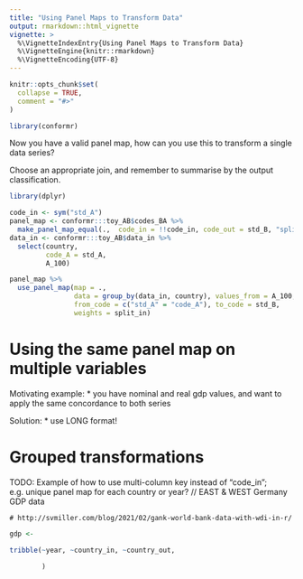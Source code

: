 ```yaml
---
title: "Using Panel Maps to Transform Data"
output: rmarkdown::html_vignette
vignette: >
  %\VignetteIndexEntry{Using Panel Maps to Transform Data}
  %\VignetteEngine{knitr::rmarkdown}
  %\VignetteEncoding{UTF-8}
---
```


```r
knitr::opts_chunk$set(
  collapse = TRUE,
  comment = "#>"
)
```

```r
library(conformr)

```

Now you have a valid panel map, how can you use this to transform a single data series? 

Choose an appropriate join, and remember to summarise by the output classification.

```r
library(dplyr)

code_in <- sym("std_A")
panel_map <- conformr:::toy_AB$codes_BA %>% 
  make_panel_map_equal(.,  code_in = !!code_in, code_out = std_B, "split_in")
data_in <- conformr:::toy_AB$data_in %>%
  select(country, 
         code_A = std_A,
         A_100)

panel_map %>%
  use_panel_map(map = .,
                data = group_by(data_in, country), values_from = A_100, 
                from_code = c("std_A" = "code_A"), to_code = std_B, 
                weights = split_in)
```

# Using the same panel map on multiple variables

Motivating example: 
* you have nominal and real gdp values, and want to apply the same concordance to both series

Solution:
* use LONG format!

# Grouped transformations
TODO: Example of how to use multi-column key instead of "code_in"; 
e.g. unique panel map for each country or year? // EAST & WEST Germany GDP data
```
# http://svmiller.com/blog/2021/02/gank-world-bank-data-with-wdi-in-r/
```
```r
gdp <- 

tribble(~year, ~country_in, ~country_out,
        
        )


```

